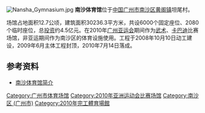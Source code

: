 [[File:Nansha_Gymnasium.jpg|thumb]]
'''南沙体育馆'''位于[[中华人民共和国|中国]][[广州市|广州市]][[南沙区_(广州市)|南沙区]][[黄阁镇|黄阁镇]]坦尾村。

场馆占地面积12.7公顷，建筑面积30236.3平方米，共设6000个固定座位、2080个临时座位，总[[投资|投资]]约4.5亿元。在2010年[[2010年亚洲运动会|广州亚运会]]期间作为[[2010年亚洲运动会武术比赛|武术]]、[[2010年亚洲运动会卡巴迪比赛|卡巴迪]]比赛场馆，非亚运期间作为南沙区的体育设施使用。工程于2008年10月10日动工建设，2009年6月主体工程封顶，2010年7月14日落成。

== 参考资料 ==
*[http://www.gz2010.cn/09/1105/17/5NCEQ8IR0078024T_4.html 南沙体育馆简介] {{Wayback|url=http://www.gz2010.cn/09/1105/17/5NCEQ8IR0078024T_4.html |date=20120223215213 }}

[[Category:广州市体育场馆|Category:广州市体育场馆]]
[[Category:2010年亚洲运动会比赛场馆|Category:2010年亚洲运动会比赛场馆]]
[[Category:南沙区_(广州市)|Category:南沙区 (广州市)]]
[[Category:2010年完工體育場館|Category:2010年完工體育場館]]